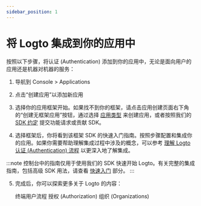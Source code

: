 ```yaml
---
sidebar_position: 1
---
```


# 将 Logto 集成到你的应用中

按照以下步骤，将认证 (Authentication) 添加到你的应用中，无论是面向用户的应用还是机器对机器的服务：

1. 导航到 <CloudLink to="/applications">Console > Applications</CloudLink>

2. 点击“创建应用”以添加新应用

3. 选择你的应用框架开始。如果找不到你的框架，请点击应用创建页面右下角的“创建无框架应用”按钮，通过选择 [应用类型](/integrate-logto/application-data-structure/#application-types) 来创建应用，或者按照我们的 [SDK 约定](/developers/sdk-conventions) 提交功能请求或贡献 SDK。

4. 选择框架后，你将看到该框架 SDK 的快速入门指南。按照步骤配置和集成你的应用。如果你需要帮助理解集成过程中涉及的概念，可以参考 [理解 Logto 认证 (Authentication) 流程](/integrate-logto/integrate-logto-into-your-application/understand-authentication-flow/) 以更深入地了解集成。

:::note
控制台中的指南仅用于使用我们的 SDK 快速开始 Logto。有关完整的集成指南，包括高级 SDK 用法，请查看 [快速入门](/quick-starts) 部分。
:::

5. 完成后，你可以探索更多关于 Logto 的内容：

   <Url href="/end-user-flows">终端用户流程</Url>
   <Url href="/authorization">授权 (Authorization)</Url>
   <Url href="/organizations">组织 (Organizations)</Url>
